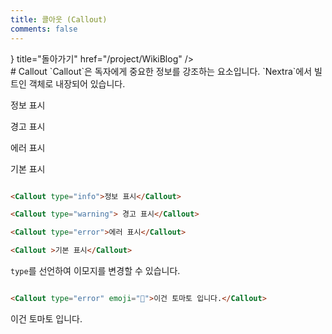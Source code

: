 ```yaml
---
title: 콜아웃 (Callout)
comments: false
---
```



<Cards>
<Card icon={<MarkIcon/>} title="돌아가기" href="/project/WikiBlog" />
</Cards>

<br/>
# Callout
`Callout`은 독자에게 중요한 정보를 강조하는 요소입니다. `Nextra`에서 빌트인 객체로 내장되어 있습니다.


<Callout type="info">정보 표시</Callout>

<Callout type="warning"> 경고 표시</Callout>

<Callout type="error">에러 표시</Callout>

<Callout >기본 표시</Callout>

```md filename="Markdown"

<Callout type="info">정보 표시</Callout>

<Callout type="warning"> 경고 표시</Callout>

<Callout type="error">에러 표시</Callout>

<Callout >기본 표시</Callout>

```

`type`를 선언하여 이모지를 변경할 수 있습니다.

```md filename="Markdown"

<Callout type="error" emoji="🍅">이건 토마토 입니다.</Callout>

```

<Callout type="error" emoji="🍅">이건 토마토 입니다.</Callout>

